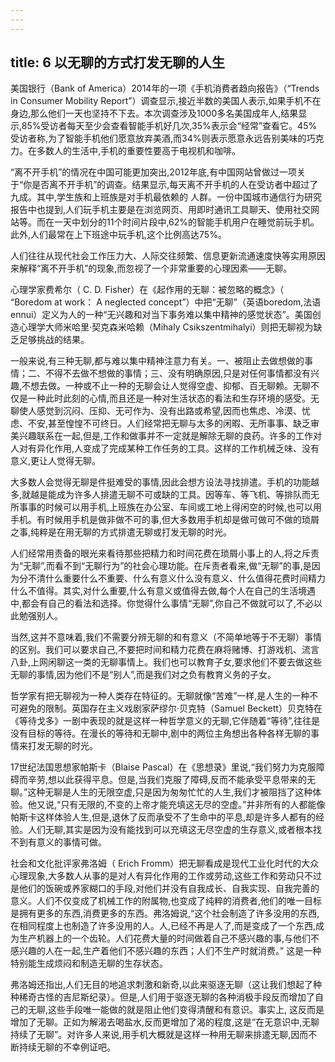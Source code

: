 ```yaml
---
---
---
```

title: 6 以无聊的方式打发无聊的人生
---



美国银行（Bank of America）2014年的一项《手机消费者趋向报告》（“Trends in Consumer Mobility Report”）调查显示,接近半数的美国人表示,如果手机不在身边,那么他们一天也坚持不下去。本次调查涉及1000多名美国成年人,结果显示,85%受访者每天至少会查看智能手机好几次,35%表示会“经常”查看它。45%受访者称,为了智能手机他们愿意放弃美酒,而34%则表示愿意永远告别美味的巧克力。在多数人的生活中,手机的重要性要高于电视机和咖啡。

“离不开手机”的情况在中国可能更加突出,2012年底,有中国网站曾做过一项关于“你是否离不开手机”的调查。结果显示,每天离不开手机的人在受访者中超过了九成。其中,学生族和上班族是对手机最依赖的 人群。一份中国城市通信行为研究报告中也提到,人们玩手机主要是在浏览网页、用即时通讯工具聊天、使用社交网站等。而在一天中划分的11个时间片段中,62%的智能手机用户在睡觉前玩手机。此外,人们最常在上下班途中玩手机,这个比例高达75%。

人们往往从现代社会工作压力大、人际交往频繁、信息更新流通速度快等实用原因来解释“离不开手机”的现象,而忽视了一个非常重要的心理因素——无聊。

心理学家费希尔（ C. D. Fisher）在《起作用的无聊：被忽略的概念》（ “Boredom at work： A neglected concept”）中把“无聊”（英语boredom,法语ennui）定义为人的一种“无兴趣和对当下事务难以集中精神的感觉状态”。美国创造心理学大师米哈里·契克森米哈赖（Mihaly Csikszentmihalyi）则把无聊视为缺乏足够挑战的结果。

一般来说,有三种无聊,都与难以集中精神注意力有关。一、被阻止去做想做的事情；二、不得不去做不想做的事情；三、没有明确原因,只是对任何事情都没有兴趣,不想去做。一种或不止一种的无聊会让人觉得空虚、抑郁、百无聊赖。无聊不仅是一种此时此刻的心情,而且还是一种对生活状态的看法和生存环境的感受。无聊使人感觉到沉闷、压抑、无可作为、没有出路或希望,因而也焦虑、冷漠、忧虑、不安,甚至惶惶不可终日。人们经常把无聊与太多的闲暇、无所事事、缺乏审美兴趣联系在一起,但是,工作和做事并不一定就是解除无聊的良药。许多的工作对人对有异化作用,人变成了完成某种工作任务的工具。这样的工作机械乏味、没有意义,更让人觉得无聊。

大多数人会觉得无聊是件挺难受的事情,因此会想方设法寻找排遣。手机的功能越多,就越是能成为许多人排遣无聊不可或缺的工具。因等车、等飞机、等排队而无所事事的时候可以用手机,上班族在办公室、车间或工地上得闲空的时候,也可以用手机。有时候用手机是做非做不可的事,但大多数用手机却是做可做可不做的琐屑之事,纯粹是在用无聊的方式排遣无聊或打发无聊的时光。

人们经常用责备的眼光来看待那些把精力和时间花费在琐屑小事上的人,将之斥责为“无聊”,而看不到“无聊行为”的社会心理功能。在斥责者看来,做“无聊”的事,是因为分不清什么重要什么不重要、什么有意义什么没有意义、什么值得花费时间精力什么不值得。其实,对什么重要,什么有意义或值得去做,每个人在自己的生活境遇中,都会有自己的看法和选择。你觉得什么事情“无聊”,你自己不做就可以了,不必以此勉强别人。

当然,这并不意味着,我们不需要分辨无聊的和有意义（不简单地等于不无聊）事情的区别。我们可以要求自己,不要把时间和精力花费在麻将赌博、打游戏机、流言八卦,上网闲聊这一类的无聊事情上。我们也可以教育子女,要求他们不要去做这些无聊的事情,因为他们不是“别人”,而是我们对之负有教育义务的子女。

哲学家有把无聊视为一种人类存在特征的。无聊就像“苦难”一样,是人生的一种不可避免的限制。英国存在主义戏剧家萨缪尔·贝克特（Samuel Beckett）贝克特在《等待戈多》一剧中表现的就是这样一种哲学意义的无聊,它伴随着“等待”,往往是没有目标的等待。在漫长的等待和无聊中,剧中的两位主角想出各种各样无聊的事情来打发无聊的时光。

17世纪法国思想家帕斯卡（Blaise Pascal）在《思想录》里说,“我们努力为克服障碍而辛劳,想以此获得平息。但是,当我们克服了障碍,反而不能承受平息带来的无聊。”这种无聊是人生的无限空虚,只是因为匆匆忙忙的人生,我们才被阻挡了这种体验。他又说,“只有无限的,不变的上帝才能充填这无尽的空虚。”并非所有的人都能像帕斯卡这样体验人生,但是,退休了反而承受不了生命中的平息,却是许多人都有的经验。人们无聊,其实是因为没有能找到可以充填这无尽空虚的生存意义,或者根本找不到有意义的事情可做。

社会和文化批评家弗洛姆（ Erich Fromm）把无聊看成是现代工业化时代的大众心理现象,大多数人从事的是对人有异化作用的工作或劳动,这些工作和劳动只不过是他们的饭碗或养家糊口的手段,对他们并没有自我成长、自我实现、自我完善的意义。人们不仅变成了机械工作的附属物,也变成了纯粹的消费者,他们的唯一目标是拥有更多的东西,消费更多的东西。弗洛姆说,“这个社会制造了许多没用的东西,在相同程度上也制造了许多没用的人。人,已经不再是人了,而是变成了一个东西,成为生产机器上的一个齿轮。人们花费大量的时间做着自己不感兴趣的事,与他们不感兴趣的人在一起,生产着他们不感兴趣的东西；人们不生产时就消费。” 这是一种特别能生成烦闷和制造无聊的生存状态。

弗洛姆还指出,人们无目的地追求刺激和新奇,以此来驱逐无聊（这让我们想起了种种稀奇古怪的吉尼斯纪录）。但是,人们用于驱逐无聊的各种消极手段反而增加了自己的无聊,这些手段唯一能做的就是阻止他们变得清醒和有意识。事实上, 这反而是增加了无聊。正如为解渴去喝盐水,反而更增加了渴的程度,这是“在无意识中,无聊持续了无聊”。对许多人来说,用手机大概就是这样一种用无聊来排遣无聊,因而不断持续无聊的不幸例证吧。